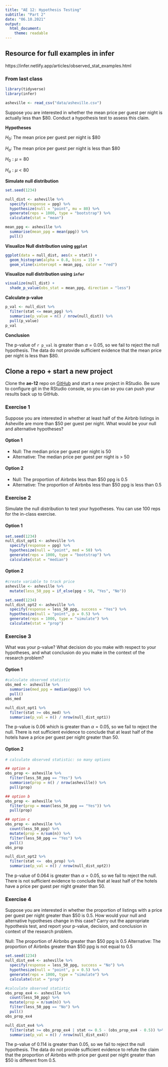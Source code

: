 ```yaml
---
title: "AE 12: Hypothesis Testing"
subtitle: "Part 2"
date: "06.10.2021"
output: 
  html_document:
    theme: readable
---
```



## Resource for full examples in infer

https://infer.netlify.app/articles/observed_stat_examples.html

### From last class

```r
library(tidyverse)
library(infer)
```

```r
asheville <- read_csv("data/asheville.csv")
```

Suppose you are interested in whether the mean price per guest per night is actually less than $80. Conduct a hypothesis test to assess this claim.

**Hypotheses**

$H_0$: The mean price per guest per night is $80

$H_a$: The mean price per guest per night is less than $80

$H_0: \mu = 80$

$H_a: \mu < 80$

**Simulate null distribution**

```r
set.seed(1234)
```

```r
null_dist <- asheville %>%
  specify(response = ppg) %>%
  hypothesize(null = "point", mu = 80) %>%
  generate(reps = 1000, type = "bootstrap") %>%
  calculate(stat = "mean")
```

```r
mean_ppg <- asheville %>%
  summarise(mean_ppg = mean(ppg)) %>%
  pull()
```

**Visualize Null distribution using `ggplot`**

```r
ggplot(data = null_dist, aes(x = stat)) +
  geom_histogram(alpha = 0.8, bins = 15) + 
  geom_vline(xintercept = mean_ppg, color = "red")
```

**Visualize null distribution using `infer`**

```r
visualize(null_dist) +
  shade_p_value(obs_stat = mean_ppg, direction = "less")
```

**Calculate p-value**

```r
p_val <- null_dist %>%
  filter(stat <= mean_ppg) %>%
  summarise(p_value = n() / nrow(null_dist)) %>%
  pull(p_value)
p_val
```

**Conclusion**

The p-value of `r p_val` is greater than $\alpha = 0.05$, so we fail to reject the null hypothesis. The data do not provide sufficient evidence that the mean price per night is less than $80. 


## Clone a repo + start a new project

Clone the **ae-12** repo on [GitHub](https://www.github.com/sta199-fa20-002) and start a new project in RStudio. Be sure to configure git in the RStudio console, so you can so you can push your results back up to GitHub.

### Exercise 1

Suppose you are interested in whether at least half of the Airbnb listings in Asheville are more than $50 per guest per night. What would be your null and alternative hypotheses?

#### Option 1 

- Null: The median price per guest per night is 50
- Alternative: The median price per guest per night is > 50

#### Option 2

- Null: The proportion of Airbnbs less than $50 ppg is 0.5
- Alternative: The proportion of Airbnbs less than $50 ppg is less than  0.5

### Exercise 2

Simulate the null distribution to test your hypotheses. You can use 100 reps for the in-class exercise.

#### Option 1 

```r
set.seed(1234)
null_dist_opt1 <- asheville %>%
  specify(response = ppg) %>%
  hypothesize(null = "point", med = 50) %>%
  generate(reps = 1000, type = "bootstrap") %>%
  calculate(stat = "median")
```

#### Option 2

```r
#create variable to track price
asheville <- asheville %>%
  mutate(less_50_ppg = if_else(ppg < 50, "Yes", "No"))
```

```r
set.seed(1234)
null_dist_opt2 <- asheville %>%
  specify(response = less_50_ppg, success = "Yes") %>%
  hypothesize(null = "point", p = 0.5) %>%
  generate(reps = 1000, type = "simulate") %>%
  calculate(stat = "prop")
```


### Exercise 3

What was your p-value? What decision do you make with respect to your 
hypotheses, and what conclusion do you make in the context of the research
problem?

#### Option 1

```r
#calculate observed statistic
obs_med <- asheville %>%
  summarise(med_ppg = median(ppg)) %>%
  pull()
obs_med
```

```r
null_dist_opt1 %>%
  filter(stat >= obs_med) %>%
  summarise(p_val = n() / nrow(null_dist_opt1))
```

The p-value is 0.06 which is greater than $\alpha = 0.05$, so we fail to reject the null. There is not sufficient evidence to conclude that at least half of the hotels have a price per guest per night greater than 50.  


#### Option 2

```r
# calculate observed statistic: so many options 

## option a
obs_prop <- asheville %>%
  filter(less_50_ppg == "Yes") %>%
  summarise(prop = n() / nrow(asheville)) %>%
  pull(prop)

## option b
obs_prop <- asheville %>%
  filter(prop = mean(less_50_ppg == "Yes")) %>%
  pull(prop)

## option c
obs_prop <- asheville %>%
  count(less_50_ppg) %>%
  mutate(prop = n/sum(n)) %>%
  filter(less_50_ppg == "Yes") %>%
  pull()
obs_prop
```

```r
null_dist_opt2 %>%
  filter(stat <=  obs_prop) %>%
  summarise(p_val = n() / nrow(null_dist_opt2))
```

The p-value of 0.064 is greater than $\alpha = 0.05$, so we fail to reject the null. There is not sufficient evidence to conclude that at least half of the hotels have a price per guest per night greater than 50.  

### Exercise 4

Suppose you are interested in whether the proportion of listings with a price per guest per night greater than $50 is 0.5. How would your null and 
alternative hypotheses change in this case? Carry out the appropriate
hypothesis test, and report your p-value, decision, and conclusion in context of the research problem. 

Null: The proportion of Airbnbs greater than $50 ppg is 0.5
Alternative: The proportion of Airbnbs greater than $50 ppg is not equal to 0.5

```r
set.seed(1234)
null_dist_ex4 <- asheville %>%
  specify(response = less_50_ppg, success = "No") %>%
  hypothesize(null = "point", p = 0.5) %>%
  generate(reps = 1000, type = "simulate") %>%
  calculate(stat = "prop")
```

```r
#calculate observed statistic
obs_prop_ex4 <- asheville %>%
  count(less_50_ppg) %>%
  mutate(prop = n/sum(n)) %>%
  filter(less_50_ppg == "No") %>%
  pull()
obs_prop_ex4
```

```r
null_dist_ex4 %>%
  filter(stat >= obs_prop_ex4 | stat <= 0.5 - (obs_prop_ex4 - 0.5)) %>%
  summarise(p_val = n() / nrow(null_dist_ex4))
```

The p-value of 0.114 is greater than 0.05, so we fail to reject the null hypothesis. The data do not provide sufficient evidence to refute the claim that the proportion of Airbnbs with price per guest per night greater than $50 is different from 0.5. 

